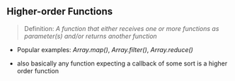 ## Higher-order Functions

> Definition: _A function that either receives one or more functions as parameter(s) and/or returns another function_

* Popular examples: *Array.map()*, *Array.filter()*, *Array.reduce()*

<Notes>

* also basically any function expecting a callback of some sort is a higher order function

</Notes>
